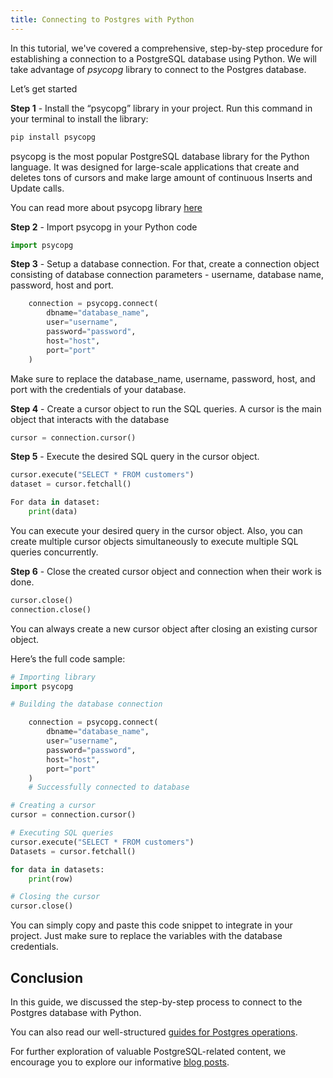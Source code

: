 ```yaml
---
title: Connecting to Postgres with Python
---
```



In this tutorial, we've covered a comprehensive, step-by-step procedure for establishing a connection to a PostgreSQL database using Python. We will take advantage of _psycopg_ library to connect to the Postgres database.

Let’s get started

**Step 1** - Install the “psycopg” library in your project. Run this command in your terminal to install the library:

```sh
pip install psycopg
```

<Callout variant='info'>
psycopg is the most popular PostgreSQL database library for the Python language. It was designed for large-scale applications that create and deletes tons of cursors and make large amount of continuous Inserts and Update calls.

You can read more about psycopg library [here](https://pypi.org/project/psycopg/)

</Callout>

**Step 2** - Import psycopg in your Python code

```python
import psycopg
```

**Step 3** - Setup a database connection. For that, create a connection object consisting of database connection parameters - username, database name, password, host and port.

```python
    connection = psycopg.connect(
        dbname="database_name",
        user="username",
        password="password",
        host="host",
        port="port"
    )
```

Make sure to replace the database_name, username, password, host, and port with the credentials of your database.

**Step 4** - Create a cursor object to run the SQL queries. A cursor is the main object that interacts with the database

```python
cursor = connection.cursor()
```

**Step 5** - Execute the desired SQL query in the cursor object.

```python
cursor.execute("SELECT * FROM customers")
dataset = cursor.fetchall()

For data in dataset:
    print(data)
```

You can execute your desired query in the cursor object. Also, you can create multiple cursor objects simultaneously to execute multiple SQL queries concurrently.

**Step 6** - Close the created cursor object and connection when their work is done.

```python
cursor.close()
connection.close()
```

You can always create a new cursor object after closing an existing cursor object.

Here’s the full code sample:

```python
# Importing library
import psycopg

# Building the database connection

    connection = psycopg.connect(
        dbname="database_name",
        user="username",
        password="password",
        host="host",
        port="port"
    )
    # Successfully connected to database

# Creating a cursor
cursor = connection.cursor()

# Executing SQL queries
cursor.execute("SELECT * FROM customers")
Datasets = cursor.fetchall()

for data in datasets:
    print(row)

# Closing the cursor
cursor.close()

```

You can simply copy and paste this code snippet to integrate in your project. Just make sure to replace the variables with the database credentials.

## Conclusion

In this guide, we discussed the step-by-step process to connect to the Postgres database with Python.

You can also read our well-structured [guides for Postgres operations](https://tembo.io/docs/category/postgres-guides).

For further exploration of valuable PostgreSQL-related content, we encourage you to explore our informative [blog posts](https://tembo.io/blog).
